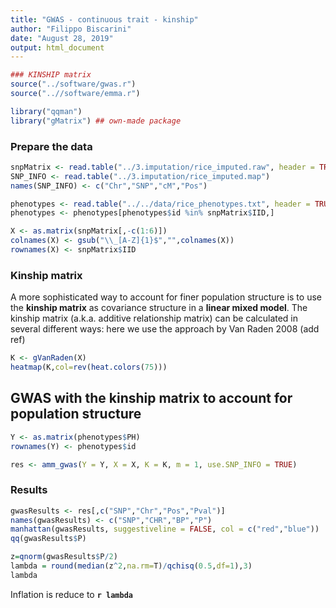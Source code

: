 ```yaml
---
title: "GWAS - continuous trait - kinship"
author: "Filippo Biscarini"
date: "August 28, 2019"
output: html_document
---
```


```r
### KINSHIP matrix
source("../software/gwas.r")
source("..//software/emma.r")

library("qqman")
library("gMatrix") ## own-made package
```

### Prepare the data

```r
snpMatrix <- read.table("../3.imputation/rice_imputed.raw", header = TRUE)
SNP_INFO <- read.table("../3.imputation/rice_imputed.map")
names(SNP_INFO) <- c("Chr","SNP","cM","Pos")

phenotypes <- read.table("../../data/rice_phenotypes.txt", header = TRUE)
phenotypes <- phenotypes[phenotypes$id %in% snpMatrix$IID,]
```

```r
X <- as.matrix(snpMatrix[,-c(1:6)])
colnames(X) <- gsub("\\_[A-Z]{1}$","",colnames(X))
rownames(X) <- snpMatrix$IID
```

### Kinship matrix

A more sophisticated way to account for finer population structure is to use the **kinship matrix** as covariance structure in a **linear mixed model**.
The kinship matrix (a.k.a. additive relationship matrix) can be calculated in several different ways: here we use the approach by Van Raden 2008 (add ref)

```r
K <- gVanRaden(X)
heatmap(K,col=rev(heat.colors(75)))
```

## GWAS with the kinship matrix to account for population structure

```r
Y <- as.matrix(phenotypes$PH)
rownames(Y) <- phenotypes$id

res <- amm_gwas(Y = Y, X = X, K = K, m = 1, use.SNP_INFO = TRUE)
```

### Results

```r
gwasResults <- res[,c("SNP","Chr","Pos","Pval")]
names(gwasResults) <- c("SNP","CHR","BP","P")
manhattan(gwasResults, suggestiveline = FALSE, col = c("red","blue"))
qq(gwasResults$P)
```

```r
z=qnorm(gwasResults$P/2)
lambda = round(median(z^2,na.rm=T)/qchisq(0.5,df=1),3)
lambda
```

Inflation is reduce to **`r lambda`**
